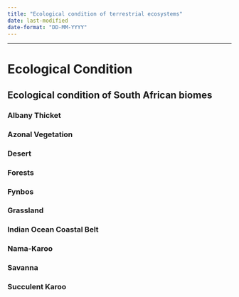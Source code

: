 ```yaml
---
title: "Ecological condition of terrestrial ecosystems"
date: last-modified
date-format: "DD-MM-YYYY"
---
```


------------------------------------------------------------------------

# Ecological Condition

## Ecological condition of South African biomes

### Albany Thicket

### Azonal Vegetation

### Desert

### Forests

### Fynbos

### Grassland

### Indian Ocean Coastal Belt

### Nama-Karoo

### Savanna

### Succulent Karoo
